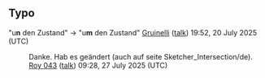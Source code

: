 == Typo ==

"u'''n''' den Zustand" -> "u'''m''' den Zustand" [[User:Gruinelli|Gruinelli]] ([[User talk:Gruinelli|talk]]) 19:52, 20 July 2025 (UTC)

:Danke. Hab es geändert (auch auf seite Sketcher_Intersection/de). [[User:Roy 043|Roy 043]] ([[User talk:Roy 043|talk]]) 09:28, 27 July 2025 (UTC)